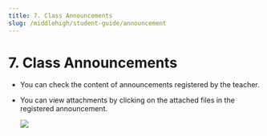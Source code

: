```yaml
---
title: 7. Class Announcements
slug: /middlehigh/student-guide/announcement
---
```



# 7. Class Announcements

- You can check the content of announcements registered by the teacher.
- You can view attachments by clicking on the attached files in the registered announcement.

  <Image src="/img/en/middlehigh/student/07-01.jpg" size="lg" />
